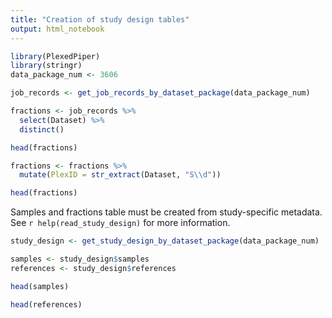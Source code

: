 ```yaml
---
title: "Creation of study design tables"
output: html_notebook
---
```


```r
library(PlexedPiper)
library(stringr)
data_package_num <- 3606
```

```r
job_records <- get_job_records_by_dataset_package(data_package_num)

fractions <- job_records %>%
  select(Dataset) %>%
  distinct()

head(fractions)
```

```r
fractions <- fractions %>%
  mutate(PlexID = str_extract(Dataset, "S\\d"))

head(fractions)
```

Samples and fractions table must be created from study-specific metadata. See `r help(read_study_design)` for more information.

```r
study_design <- get_study_design_by_dataset_package(data_package_num)

samples <- study_design$samples
references <- study_design$references
```

```r
head(samples)
```

```r
head(references)
```